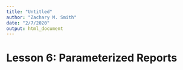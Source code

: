 ```yaml
---
title: "Untitled"
author: "Zachary M. Smith"
date: "2/7/2020"
output: html_document
---
```


# Lesson 6: Parameterized Reports